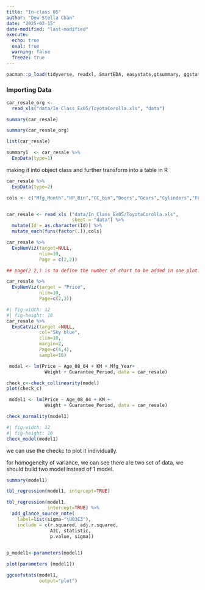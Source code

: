 ```yaml
---
title: "In-class 05"
author: "Dew Stella Chan"
date: "2025-02-15"
date-modified: "last-modified"
execute:
  echo: true
  eval: true
  warning: false
  freeze: true
---
```




```r
pacman::p_load(tidyverse, readxl, SmartEDA, easystats,gtsummary, ggstatsplot)
```

### Importing Data
```r
car_resale_org <-
  read_xls("data/In_Class_Ex05/ToyotaCorolla.xls", "data")
```

```r
summary(car_resale)
```

```r
summary(car_resale_org)
```

```r
list(car_resale)
```
```r
summary1  <- car_resale %>%
  ExpData(type=1)
```

making it into object class and further transform into a table in R

```r
car_resale %>% 
  ExpData(type=2)
```



```r
cols <- c("Mfg_Month","HP_Bin","CC_bin","Doors","Gears","Cylinders","Fuel_Type","Color","Met_Color","Automatic","Mfr_Guarantee","BOVAG_Guarantee","ABS","Airbag_1","Airbag_2","Airco","Automatic_airco","Boardcomputer","CD_Player","Central_Lock","Powered_Windows","Power_Steering","Radio","Mistlamps","Sport_Model","Backseat_Divider","Metallic_Rim","Radio_cassette","Tow_Bar")


car_resale <- read_xls ("data/In_Class_Ex05/ToyotaCorolla.xls",
                        sheet = "data") %>%
  mutate(Id = as.character(Id)) %>%
  mutate_each(funs(factor(.)),cols)
```
```r
car_resale %>%
  ExpNumViz(target=NULL,
            nlim=10,
            Page = c(2,2))

## page(2 2,) is to define the number of chart to be added in one plot. 
```
```r
car_resale %>%
  ExpNumViz(target = "Price",
            nlim=10,
            Page=c(2,2))
```
```r
#| fig-width: 12
#| fig-height: 10
car_resale %>%
  ExpCatViz(target =NULL,
            col="Sky blue",
            clim=10,
            margin=2,
            Page=c(4,4),
            sample=16)
```



```r
 model <- lm(Price ~ Age_08_04 + KM + Mfg_Year+
              Weight + Guarantee_Period, data = car_resale)
```



```r
check_c<-check_collinearity(model)
plot(check_c)
```

```r
 model1 <- lm(Price ~ Age_08_04 + KM + 
              Weight + Guarantee_Period, data = car_resale)
```


```r
check_normality(model1)
```

```r
#| fig-width: 12
#| fig-height: 10
check_model(model1)
```
we can use the checkc to plot it individually. 

for homogeneity of variance, we can see there are two set of data, we should build two model instead of 1 model. 

```r
summary(model1)
```
```r
tbl_regression(model1, intercept=TRUE)
```
```r
tbl_regression(model1, 
               intercept=TRUE) %>%
  add_glance_source_note(
    label=list(sigma~"\U03C3"),
    include = c(r.squared, adj.r.squared,
                AIC, statistic,
                p.value, sigma))
  
```

```r
p_model1<-parameters(model1)
```


```r
plot(parameters (model1))
```
```r
ggcoefstats(model1,
            output="plot")
```




